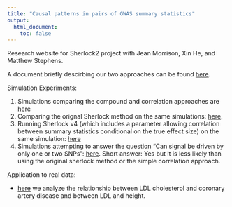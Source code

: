 ```yaml
---
title: "Causal patterns in pairs of GWAS summary statistics"
output:
  html_document:
    toc: false
---
```


Research website for Sherlock2 project with Jean Morrison, Xin He, and Matthew Stephens. 

A document briefly descirbing our two approaches can be found [here](sherlock2_compound_and_correlation.pdf).


Simulation Experiments:

1. Simulations comparing the compound and correlation approaches are [here](compare_approaches.html)
2. Comparing the orignal Sherlock method on the same simulations: [here](sherlock1.html).
3. Running Sherlock v4 (which includes a parameter allowing correlation between summary statistics conditional on the true effect size) on the same simulation: [here](simulations_v4.html)
4. Simulations attempting to answer the question "Can signal be driven by only one or two SNPs": [here](sims_numtop.html). Short answer: Yes but it is less likely than using the original sherlock method or the simple correlation approach.
  
Application to real data: 

+ [here](cad_ldl.html) we analyze the relationship between LDL cholesterol and coronary artery disease and between LDL and height.
